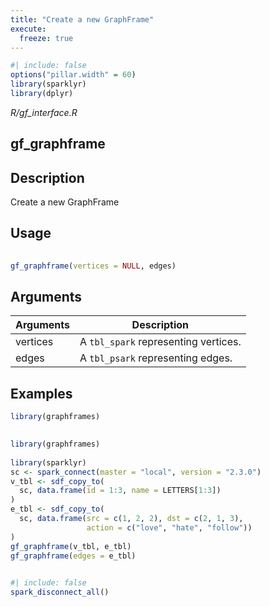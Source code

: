 ```yaml
---
title: "Create a new GraphFrame"
execute:
  freeze: true
---
```


```r
#| include: false
options("pillar.width" = 60)
library(sparklyr) 
library(dplyr)
```

*R/gf_interface.R*

## gf_graphframe

## Description
 Create a new GraphFrame 


## Usage
```r
 
gf_graphframe(vertices = NULL, edges) 
```

## Arguments
|Arguments|Description|
|---|---|
| vertices | A `tbl_spark` representing vertices. |
| edges | A `tbl_psark` representing edges. |





## Examples
```r
library(graphframes)
 
```
```r
library(graphframes)
 
library(sparklyr) 
sc <- spark_connect(master = "local", version = "2.3.0") 
v_tbl <- sdf_copy_to( 
  sc, data.frame(id = 1:3, name = LETTERS[1:3]) 
) 
e_tbl <- sdf_copy_to( 
  sc, data.frame(src = c(1, 2, 2), dst = c(2, 1, 3), 
                 action = c("love", "hate", "follow")) 
) 
gf_graphframe(v_tbl, e_tbl) 
gf_graphframe(edges = e_tbl) 
 
```



```r
#| include: false
spark_disconnect_all()
```
